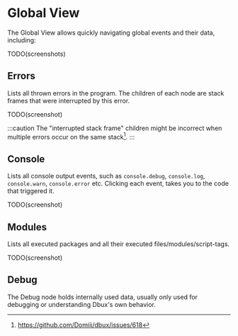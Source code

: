 # Global View

The Global View allows quickly navigating global events and their data, including:

TODO(screenshots)

## Errors

Lists all thrown errors in the program. The children of each node are stack frames that were interrupted by this error.

TODO(screenshot)

:::caution
The "interrupted stack frame" children might be incorrect when multiple errors occur on the same stack[^1].
:::


## Console

Lists all console output events, such as `console.debug`, `console.log`, `console.warn`, `console.error` etc.
Clicking each event, takes you to the code that triggered it.

TODO(screenshot)

## Modules

Lists all executed packages and all their executed files/modules/script-tags.

TODO(screenshot)


## Debug

The Debug node holds internally used data, usually only used for debugging or understanding Dbux's own behavior.


[^1]: https://github.com/Domiii/dbux/issues/618